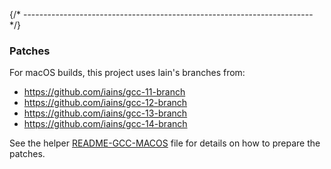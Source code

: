 
{/* ------------------------------------------------------------------------ */}

### Patches

For macOS builds, this project uses Iain's branches from:

- https://github.com/iains/gcc-11-branch
- https://github.com/iains/gcc-12-branch
- https://github.com/iains/gcc-13-branch
- https://github.com/iains/gcc-14-branch

See the helper
[README-GCC-MACOS](https://github.com/xpack-dev-tools/xbb-helper-xpack/blob/xpack/patches/README-GCC-MACOS.md)
file for details on how to prepare the patches.

